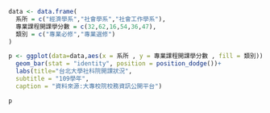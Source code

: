 ```{r}
data <- data.frame(
  系所 = c("經濟學系","社會學系","社會工作學系"),
  專業課程開課學分數 = c(32,62,16,54,36,47),
  類別 = c("專業必修","專業選修")
)
```

```{r}
p <- ggplot(data=data,aes(x = 系所 , y = 專業課程開課學分數 , fill = 類別))+
  geom_bar(stat = "identity", position = position_dodge())+
  labs(title="台北大學社科院開課狀況",
  subtitle = "109學年",
  caption = "資料來源:大專校院校務資訊公開平台")

p
```



